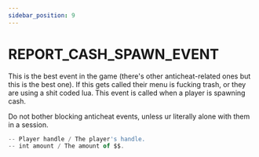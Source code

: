 ```yaml
---
sidebar_position: 9
---
```


# REPORT_CASH_SPAWN_EVENT

This is the best event in the game (there's other anticheat-related ones but this is the best one). If this gets called their menu is fucking trash, or they are using a shit coded lua.
This event is called when a player is spawning cash.

Do not bother blocking anticheat events, unless ur literally alone with them in a session.

```jsx title="Parameters"
-- Player handle / The player's handle.
-- int amount / The amount of $$.

```

